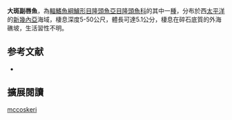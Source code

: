 {{Speciesbox
| image = 
| image_width = 250px
| status = LC
| status_system = IUCN3.1
| genus = Paracheilinus
| species = nursalim
| authority = Allen & Erdmann, 2008
| synonyms = 
}}

'''大斑副唇魚'''，為[[輻鰭魚綱|輻鰭魚綱]][[鱸形目|鱸形目]][[隆頭魚亞目|隆頭魚亞目]][[隆頭魚科|隆頭魚科]]的其中一[[種|種]]，分布於西[[太平洋|太平洋]]的[[新幾內亞|新幾內亞]]海域，棲息深度5-50公尺，體長可達5.1公分，棲息在碎石底質的外海礁坡，生活習性不明。

==参考文献==
*{{FishBase_species|genus=Paracheilinus|species=mccoskeri|year=2013|month=8}}
== 擴展閱讀 ==
{{refbegin}}
{{wikispecies-inline|Paracheilinus mccoskeri|大斑副唇魚}}
{{refend}}
{{Taxonbar|from=Q2786259}}

[[Category:副唇魚屬|mccoskeri]]


{{鱸形目小作品}}